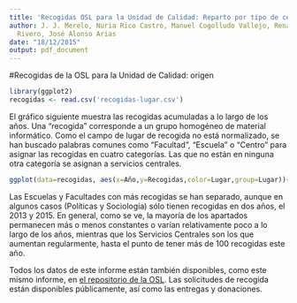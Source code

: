 ```yaml
---
title: 'Recogidas OSL para la Unidad de Calidad: Reparto por tipo de centro'
author: J. J. Merelo, Nuria Rico Castro, Manuel Cogolludo Vallejo, Renato Luis Ramírez
  Rivero, José Alonso Arias
date: "18/12/2015"
output: pdf_document
---
```


#Recogidas de la OSL para la Unidad de Calidad: origen 

```r
library(ggplot2)
recogidas <- read.csv('recogidas-lugar.csv')
```

El gráfico siguiente muestra las recogidas acumuladas a lo largo de los años. Una "recogida" corresponde a un grupo homogéneo de material informático. Como el campo de lugar de recogida no está normalizado, se han buscado palabras comunes como "Facultad", "Escuela" o "Centro" para asignar las recogidas en cuatro categorías. Las que no están en ninguna otra categoría se asignan a servicios centrales. 


```r
ggplot(data=recogidas, aes(x=Año,y=Recogidas,color=Lugar,group=Lugar))+geom_line()+geom_point()
```

Las Escuelas y Facultades con más recogidas se han separado, aunque en algunos casos (Políticas y Sociología) sólo tienen recogidas en dos años, el 2013 y 2015. En general, como se ve, la mayoría de los apartados permanecen más o menos constantes o varían relativamente poco a lo largo de los años, mientras que los Servicios Centrales son los que aumentan regularmente, hasta el punto de tener más de 100 recogidas este año. 

Todos los datos de este informe están también disponibles, como este mismo informe, en [el repositorio de la OSL](http://github.com/oslugr/recogidas). Las solicitudes de recogida están disponibles públicamente, así como las entregas y donaciones.
